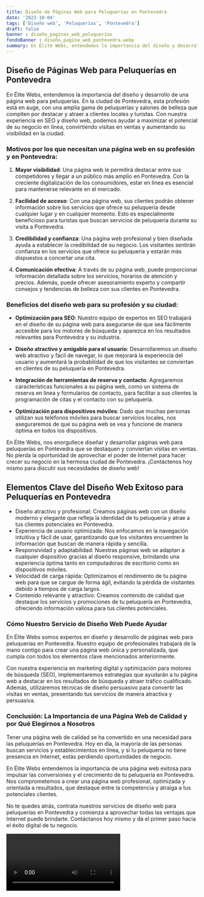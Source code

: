 ```yaml
---
title: Diseño de Páginas Web para Peluquerías en Pontevedra
date: '2023-10-04'
tags: ['Diseño web', 'Peluquerías', 'Pontevedra']
draft: false
banner : diseño_paginas_web_peluquerías
fondoBanner : diseño_pagina_web_pontevedra.webp
summary: En Élite Webs, entendemos la importancia del diseño y desarrollo de una página web para peluquerías. En la ciudad de Pontevedra, esta profesión está en auge, con una amplia gama de peluquerías y salones de belleza que compiten por destacar y atraer a clientes locales y turistas. Con nuestra experiencia en SEO y diseño web, podemos ayudar a maximizar el potencial de su negocio en línea, convirtiendo visitas en ventas y aumentando su visibilidad en la ciudad.
---
```


## Diseño de Páginas Web para Peluquerías en Pontevedra

En Élite Webs, entendemos la importancia del diseño y desarrollo de una página web para peluquerías. En la ciudad de Pontevedra, esta profesión está en auge, con una amplia gama de peluquerías y salones de belleza que compiten por destacar y atraer a clientes locales y turistas. Con nuestra experiencia en SEO y diseño web, podemos ayudar a maximizar el potencial de su negocio en línea, convirtiendo visitas en ventas y aumentando su visibilidad en la ciudad.

### Motivos por los que necesitan una página web en su profesión y en Pontevedra:

1. **Mayor visibilidad**: Una página web le permitirá destacar entre sus competidores y llegar a un público más amplio en Pontevedra. Con la creciente digitalización de los consumidores, estar en línea es esencial para mantenerse relevante en el mercado.

2. **Facilidad de acceso**: Con una página web, sus clientes podrán obtener información sobre los servicios que ofrece su peluquería desde cualquier lugar y en cualquier momento. Esto es especialmente beneficioso para turistas que buscan servicios de peluquería durante su visita a Pontevedra.

3. **Credibilidad y confianza**: Una página web profesional y bien diseñada ayuda a establecer la credibilidad de su negocio. Los visitantes sentirán confianza en los servicios que ofrece su peluquería y estarán más dispuestos a concertar una cita.

4. **Comunicación efectiva**: A través de su página web, puede proporcionar información detallada sobre los servicios, horarios de atención y precios. Además, puede ofrecer asesoramiento experto y compartir consejos y tendencias de belleza con sus clientes en Pontevedra.

### Beneficios del diseño web para su profesión y su ciudad:

- **Optimización para SEO**: Nuestro equipo de expertos en SEO trabajará en el diseño de su página web para asegurarse de que sea fácilmente accesible para los motores de búsqueda y aparezca en los resultados relevantes para Pontevedra y su industria.

- **Diseño atractivo y amigable para el usuario**: Desarrollaremos un diseño web atractivo y fácil de navegar, lo que mejorará la experiencia del usuario y aumentará la probabilidad de que los visitantes se conviertan en clientes de su peluquería en Pontevedra.

- **Integración de herramientas de reserva y contacto**: Agregaremos características funcionales a su página web, como un sistema de reserva en línea y formularios de contacto, para facilitar a sus clientes la programación de citas y el contacto con su peluquería.

- **Optimización para dispositivos móviles**: Dado que muchas personas utilizan sus teléfonos móviles para buscar servicios locales, nos aseguraremos de que su página web se vea y funcione de manera óptima en todos los dispositivos.

En Élite Webs, nos enorgullece diseñar y desarrollar páginas web para peluquerías en Pontevedra que se destaquen y conviertan visitas en ventas. No pierda la oportunidad de aprovechar el poder de Internet para hacer crecer su negocio en la hermosa ciudad de Pontevedra. ¡Contáctenos hoy mismo para discutir sus necesidades de diseño web!

<GifSeo />

<Cta />

## Elementos Clave del Diseño Web Exitoso para Peluquerías en Pontevedra

- Diseño atractivo y profesional: Creamos páginas web con un diseño moderno y elegante que refleja la identidad de tu peluquería y atrae a tus clientes potenciales en Pontevedra.
- Experiencia de usuario optimizada: Nos enfocamos en la navegación intuitiva y fácil de usar, garantizando que los visitantes encuentren la información que buscan de manera rápida y sencilla.
- Responsividad y adaptabilidad: Nuestras páginas web se adaptan a cualquier dispositivo gracias al diseño responsive, brindando una experiencia óptima tanto en computadoras de escritorio como en dispositivos móviles.
- Velocidad de carga rápida: Optimizamos el rendimiento de tu página web para que se cargue de forma ágil, evitando la pérdida de visitantes debido a tiempos de carga largos.
- Contenido relevante y atractivo: Creamos contenido de calidad que destaque los servicios y promociones de tu peluquería en Pontevedra, ofreciendo información valiosa para tus clientes potenciales.

### Cómo Nuestro Servicio de Diseño Web Puede Ayudar

En Élite Webs somos expertos en diseño y desarrollo de páginas web para peluquerías en Pontevedra. Nuestro equipo de profesionales trabajará de la mano contigo para crear una página web única y personalizada, que cumpla con todos los elementos clave mencionados anteriormente.

Con nuestra experiencia en marketing digital y optimización para motores de búsqueda (SEO), implementaremos estrategias que ayudarán a tu página web a destacar en los resultados de búsqueda y atraer tráfico cualificado. Además, utilizaremos técnicas de diseño persuasivo para convertir las visitas en ventas, presentando tus servicios de manera atractiva y persuasiva.

### Conclusión: La Importancia de una Página Web de Calidad y por Qué Elegirnos a Nosotros

Tener una página web de calidad se ha convertido en una necesidad para las peluquerías en Pontevedra. Hoy en día, la mayoría de las personas buscan servicios y establecimientos en línea, y si tu peluquería no tiene presencia en Internet, estás perdiendo oportunidades de negocio.

En Élite Webs entendemos la importancia de una página web exitosa para impulsar las conversiones y el crecimiento de tu peluquería en Pontevedra. Nos comprometemos a crear una página web profesional, optimizada y orientada a resultados, que destaque entre la competencia y atraiga a tus potenciales clientes.

No te quedes atrás, contrata nuestros servicios de diseño web para peluquerías en Pontevedra y comienza a aprovechar todas las ventajas que Internet puede brindarte. Contáctanos hoy mismo y da el primer paso hacia el éxito digital de tu negocio.

<Video />

<CtaBot job='Peluquerías' city='Pontevedra'/>

<Gmaps query='Pontevedra+españa+maps' />